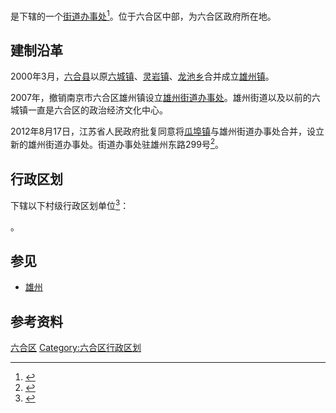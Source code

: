 {{中国乡级行政区|32/01/16/006/000}}

'''{{PAGENAMEBASE}}'''是{{PRC admin/fullname|32/01/16/006/000|3}}下辖的一个[[街道办事处|街道办事处]]<ref>{{PRC admin/ref sgc|{{PRC admin/parent|32/01/16/006/000}}}}</ref>。位于六合区中部，为六合区政府所在地。

==建制沿革==
2000年3月，[[六合县|六合县]]以原[[六城镇|六城镇]]、[[灵岩镇|灵岩镇]]、[[龙池乡|龙池乡]]合并成立[[雄州镇|雄州镇]]。

2007年，撤销南京市六合区雄州镇设立[[雄州街道办事处|雄州街道办事处]]。雄州街道以及以前的六城镇一直是六合区的政治经济文化中心。

2012年8月17日，江苏省人民政府批复同意将[[瓜埠镇|瓜埠镇]]与雄州街道办事处合并，设立新的雄州街道办事处。街道办事处驻雄州东路299号<ref>{{Cite web |url=http://www.jiangsu.gov.cn/art/2012/8/17/art_46143_2542431.html |title=《江苏省人民政府关于调整南京市六合区部分行政区划的批复》（苏政复〔2012〕66号） |access-date=2018-05-21 |archive-date=2021-02-21 |archive-url=https://web.archive.org/web/20210221041112/http://www.jiangsu.gov.cn/art/2012/8/17/art_46143_2542431.html |dead-url=no }}</ref>。

== 行政区划 ==
{{PAGENAMEBASE}}下辖以下村级行政区划单位<ref>{{PRC admin/ref sgc|32/01/16/006/000}}</ref>：

{{PRC admin/children|32/01/16/006/000}}。

==参见==
*[[雄州_(安徽)|雄州]]

== 参考资料 ==
{{reflist}}

{{江苏省南京市六合区行政区划}}
{{江苏行政区划小作品}}

[[Category:南京市街道|六合区]]
[[Category:六合区行政区划|Category:六合区行政区划]]